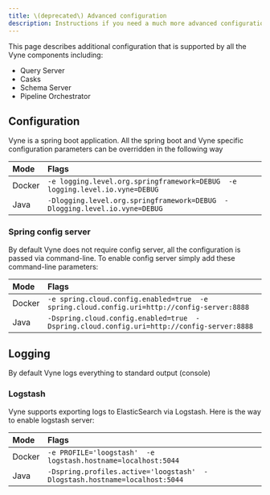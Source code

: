 ```yaml
---
title: \(deprecated\) Advanced configuration
description: Instructions if you need a much more advanced configuration
---
```



This page describes additional configuration that is supported by all the Vyne components including:

* <Link to="../../querying-with-vyne/README">Query Server</Link>
* <Link to="../../casks/README">Casks</Link>
* <Link to="../schema-server">Schema Server</Link>
* <Link to="../../pipelines/pipeline-orchestrator">Pipeline Orchestrator</Link>

## Configuration

Vyne is a spring boot application. All the spring boot and Vyne specific configuration parameters can be overridden in the following way

| Mode | Flags |
| :--- | :--- |
| Docker | `-e logging.level.org.springframework=DEBUG  -e logging.level.io.vyne=DEBUG` |
| Java | `-Dlogging.level.org.springframework=DEBUG  -Dlogging.level.io.vyne=DEBUG` |

### Spring config server

By default Vyne does not require config server, all the configuration is passed via command-line. To enable config server simply add these command-line parameters:

| Mode | Flags |
| :--- | :--- |
| Docker | `-e spring.cloud.config.enabled=true  -e spring.cloud.config.uri=http://config-server:8888` |
| Java | `-Dspring.cloud.config.enabled=true  -Dspring.cloud.config.uri=http://config-server:8888` |

## Logging

By default Vyne logs everything to standard output \(console\)

### Logstash

Vyne supports exporting logs to ElasticSearch via Logstash. Here is the way to enable logstash server:

| Mode | Flags |
| :--- | :--- |
| Docker | `-e PROFILE='loogstash'  -e logstash.hostname=localhost:5044` |
| Java | `-Dspring.profiles.active='loogstash'  -Dlogstash.hostname=localhost:5044` |

